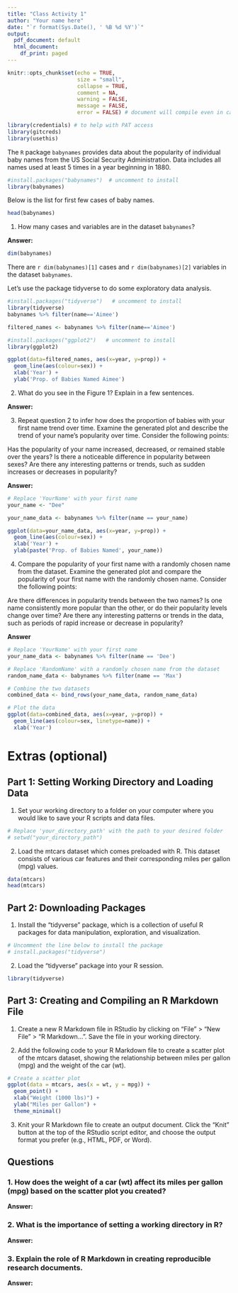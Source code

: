 ```yaml
---
title: "Class Activity 1"
author: "Your name here"
date: "`r format(Sys.Date(), ' %B %d %Y')`"
output:
  pdf_document: default
  html_document:
    df_print: paged
---
```


```r
knitr::opts_chunk$set(echo = TRUE, 
                      size = "small", 
                      collapse = TRUE, 
                      comment = NA, 
                      warning = FALSE, 
                      message = FALSE,
                      error = FALSE) # document will compile even in case of error
```


```r
library(credentials) # to help with PAT access
library(gitcreds)
library(usethis)
```


The `R` package `babynames` provides data about the popularity of individual baby names from the US Social Security Administration. Data includes all names used at least 5 times in a year beginning in 1880.

```r
#install.packages("babynames")  # uncomment to install
library(babynames)
```

Below is the list for first few cases of baby names.

```r
head(babynames)
```

1. How many cases and variables are in the dataset `babynames`?

**Answer:** 

```r
dim(babynames)
```

There are `r dim(babynames)[1]` cases and `r dim(babynames)[2]` variables in the dataset `babynames`.

Let's use the package tidyverse to do some exploratory data analysis.

```r
#install.packages("tidyverse")   # uncomment to install
library(tidyverse)
babynames %>% filter(name=='Aimee')

filtered_names <- babynames %>% filter(name=='Aimee')
```

```r
#install.packages("ggplot2")   # uncomment to install
library(ggplot2)
```

```r
ggplot(data=filtered_names, aes(x=year, y=prop)) + 
  geom_line(aes(colour=sex)) + 
  xlab('Year') + 
  ylab('Prop. of Babies Named Aimee')
```

2. What do you see in the Figure 1? Explain in a few sentences.

**Answer:**

\vspace*{0.5in}


3. Repeat question 2 to infer how does the proportion of babies with your first name trend over time. Examine the generated plot and describe the trend of your name's popularity over time. Consider the following points:

Has the popularity of your name increased, decreased, or remained stable over the years? Is there a noticeable difference in popularity between sexes? Are there any interesting patterns or trends, such as sudden increases or decreases in popularity?

**Answer:**

\vspace*{0.5in}


```r
# Replace 'YourName' with your first name
your_name <- "Dee"

your_name_data <- babynames %>% filter(name == your_name)

ggplot(data=your_name_data, aes(x=year, y=prop)) + 
  geom_line(aes(colour=sex)) + 
  xlab('Year') + 
  ylab(paste('Prop. of Babies Named', your_name))
```

4. Compare the popularity of your first name with a randomly chosen name from the dataset. Examine the generated plot and compare the popularity of your first name with the randomly chosen name. Consider the following points:

Are there differences in popularity trends between the two names? Is one name consistently more popular than the other, or do their popularity levels change over time? Are there any interesting patterns or trends in the data, such as periods of rapid increase or decrease in popularity?

**Answer**

\vspace*{0.5in}


```r
# Replace 'YourName' with your first name
your_name_data <- babynames %>% filter(name == 'Dee')

# Replace 'RandomName' with a randomly chosen name from the dataset
random_name_data <- babynames %>% filter(name == 'Max')

# Combine the two datasets
combined_data <- bind_rows(your_name_data, random_name_data)

# Plot the data
ggplot(data=combined_data, aes(x=year, y=prop)) + 
  geom_line(aes(colour=sex, linetype=name)) + 
  xlab('Year') 
```


# Extras (optional)

## Part 1: Setting Working Directory and Loading Data

1. Set your working directory to a folder on your computer where you would like to save your R scripts and data files.

```r
# Replace 'your_directory_path' with the path to your desired folder
# setwd("your_directory_path")
```


2. Load the mtcars dataset which comes preloaded with R. This dataset consists of various car features and their corresponding miles per gallon (mpg) values.


```r
data(mtcars)
head(mtcars)
```


## Part 2: Downloading Packages

1. Install the "tidyverse" package, which is a collection of useful R packages for data manipulation, exploration, and visualization.

```r
# Uncomment the line below to install the package
# install.packages("tidyverse")
```


2. Load the "tidyverse" package into your R session.


```r
library(tidyverse)
```


## Part 3: Creating and Compiling an R Markdown File


1. Create a new R Markdown file in RStudio by clicking on "File" > "New File" > "R Markdown...". Save the file in your working directory.

2. Add the following code to your R Markdown file to create a scatter plot of the mtcars dataset, showing the relationship between miles per gallon (mpg) and the weight of the car (wt).


```r
# Create a scatter plot
ggplot(data = mtcars, aes(x = wt, y = mpg)) +
  geom_point() +
  xlab("Weight (1000 lbs)") +
  ylab("Miles per Gallon") +
  theme_minimal()
```


3. Knit your R Markdown file to create an output document. Click the "Knit" button at the top of the RStudio script editor, and choose the output format you prefer (e.g., HTML, PDF, or Word).


\vspace*{0.2in}


## Questions

### 1. How does the weight of a car (wt) affect its miles per gallon (mpg) based on the scatter plot you created?

**Answer:**



\vspace*{0.2in}

### 2. What is the importance of setting a working directory in R?

**Answer:**





\vspace*{0.2in}

### 3. Explain the role of R Markdown in creating reproducible research documents.

**Answer:**



